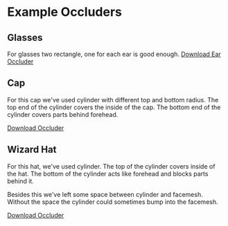 
# Example Occluders

## Glasses

For glasses two rectangle, one for each ear is good enough.
[Download Ear Occluder](/ear_occluder.glb)

<BlankScene key="glasses">
  <group scale={[0.2, 0.2, 0.2]}>
    <GLTFModel modelPath="/canonical_face_model.glb" />
    <GLTFModel modelPath="/ear_occluder.glb" />
    <GLTFModel modelPath="/glasses.glb" />
  </group>
</BlankScene>

## Cap

For this cap we've used cylinder with different top and bottom radius.
The top end of the cylinder covers the inside of the cap.
The bottom end of the cylinder covers parts behind forehead.

[Download Occluder](/baseball_cap_ny_occluder.glb)

<BlankScene key="cap">
  <group scale={[0.2, 0.2, 0.2]}>
    <GLTFModel modelPath="/canonical_face_model.glb" />
    <GLTFModel modelPath="/baseball_cap_ny_occluder.glb" />
    <GLTFModel modelPath="/baseball_cap_ny.glb" />
  </group>
</BlankScene>

## Wizard Hat

For this hat, we've used cylinder.
The top of the cylinder covers inside of the hat.
The bottom of the cylinder acts like forehead and blocks parts behind it.

Besides this we've left some space between cylinder and facemesh.
Without the space the cylinder could sometimes bump into the facemesh.

[Download Occluder](/wizard_hat_occluder.glb)

<BlankScene key="hat">
  <group scale={[0.2, 0.2, 0.2]}>
    <GLTFModel modelPath="/canonical_face_model.glb" />
    <GLTFModel modelPath="/wizard_hat_occluder.glb" />
    <GLTFModel modelPath="/wizard_hat.glb" />
  </group>
</BlankScene>
